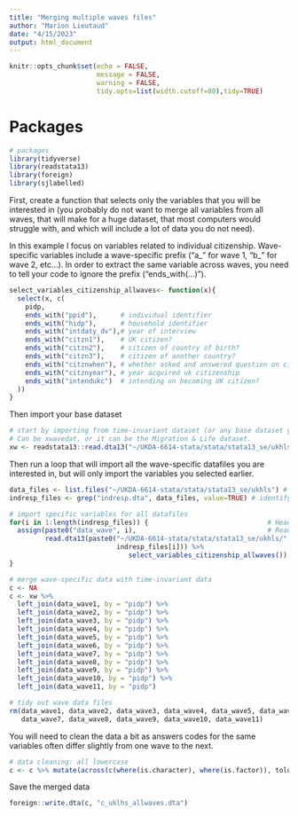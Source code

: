 ```yaml
---
title: "Merging multiple waves files"
author: "Marion Lieutaud"
date: "4/15/2023"
output: html_document
---
```


```r
knitr::opts_chunk$set(echo = FALSE,
                      message = FALSE,
                      warning = FALSE, 
                      tidy.opts=list(width.cutoff=80),tidy=TRUE)
```

# Packages
```r
# packages
library(tidyverse)
library(readstata13)
library(foreign)
library(sjlabelled)
```

First, create a function that selects only the variables that you will be interested in (you probably do not want to merge all variables from all waves, that will make for a huge dataset, that most computers would struggle with, and which will include a lot of data you do not need).

In this example I focus on variables related to individual citizenship. 
Wave-specific variables include a wave-specific prefix ("a_" for wave 1, "b_" for wave 2, etc...). In order to extract the same variable across waves, you need to tell your code to ignore the prefix ("ends_with(...)").

```r
select_variables_citizenship_allwaves<- function(x){
  select(x, c(
    pidp,
    ends_with("ppid"),      # individual identifier
    ends_with("hidp"),      # household identifier
    ends_with("intdaty_dv"),# year of interview
    ends_with("citzn1"),    # UK citizen?
    ends_with("citzn2"),    # citizen of country of birth?
    ends_with("citzn3"),    # citizen of another country?
    ends_with("citznwhen"), # whether asked and answered question on citizenship
    ends_with("citznyear"), # year acquired uk citizenship
    ends_with("intendukc")  # intending on becoming UK citizen?
  ))
}   
```


Then import your base dataset
```r
# start by importing from time-invariant dataset (or any base dataset you want to start from)
# Can be xwavedat, or it can be the Migration & Life dataset. 
xw <- readstata13::read.dta13("~/UKDA-6614-stata/stata/stata13_se/ukhls/xwavedat.dta")
```

Then run a loop that will import all the wave-specific datafiles you are interested in, but will only import the variables you selected earlier.
```r
data_files <- list.files("~/UKDA-6614-stata/stata/stata13_se/ukhls") # specify path to data folder
indresp_files <- grep("indresp.dta", data_files, value=TRUE) # identify all indresp data files wanted

# import specific variables for all datafiles
for(i in 1:length(indresp_files)) {                              # Head of for-loop
  assign(paste0("data_wave", i),                                 # Read and store data frames
         read.dta13(paste0("~/UKDA-6614-stata/stata/stata13_se/ukhls/",
                           indresp_files[i])) %>%
                              select_variables_citizenship_allwaves())
}

# merge wave-specific data with time-invariant data
c <- NA
c <- xw %>%
  left_join(data_wave1, by = "pidp") %>%
  left_join(data_wave2, by = "pidp") %>%
  left_join(data_wave3, by = "pidp") %>%
  left_join(data_wave4, by = "pidp") %>%
  left_join(data_wave5, by = "pidp") %>%
  left_join(data_wave6, by = "pidp") %>%
  left_join(data_wave7, by = "pidp") %>%
  left_join(data_wave8, by = "pidp") %>%
  left_join(data_wave9, by = "pidp") %>%
  left_join(data_wave10, by = "pidp") %>%
  left_join(data_wave11, by = "pidp")

# tidy out wave data files
rm(data_wave1, data_wave2, data_wave3, data_wave4, data_wave5, data_wave6,
   data_wave7, data_wave8, data_wave9, data_wave10, data_wave11)
```

You will need to clean the data a bit as answers codes for the same variables often differ slightly from one wave to the next.
```r
# data cleaning: all lowercase
c <- c %>% mutate(across(c(where(is.character), where(is.factor)), tolower))
```

Save the merged data
```r
foreign::write.dta(c, "c_uklhs_allwaves.dta")
```